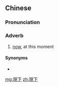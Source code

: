 {{also|现下}}
==Chinese==
{{zh-forms|s=现下}}

===Pronunciation===
{{zh-pron
|m=xiànxià
|c=jin6 haa6
|h=pfs=hien-ha
|cat=adv
}}

===Adverb===
{{zh-adv}}

# [[now]], at this moment

====Synonyms====
* {{zh-l|現在}}

[[mg:現下]]
[[zh:現下]]
